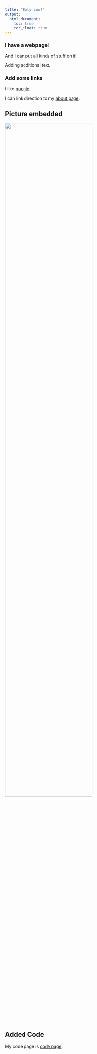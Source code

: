 ```yaml
---
title: "Holy cow!"
output: 
  html_document:
    toc: true
    toc_float: true
---
```


### I have a webpage!

And I can put all kinds of stuff on it!

Adding additional text. 


### Add some links

I like [google](https://www.google.com). 

I can link direction to my [about page](about.html).

## Picture embedded 

<img src="images/machu.jpg" style="width:75%">

## Added Code

My code page is [code page](code.html).
